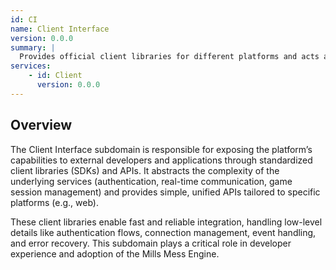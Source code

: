 ```yaml
---
id: CI
name: Client Interface
version: 0.0.0
summary: |
  Provides official client libraries for different platforms and acts as the primary integration layer between external applications and the Mills Mess Engine.
services:
    - id: Client
      version: 0.0.0
---
```


## Overview

The Client Interface subdomain is responsible for exposing the platform’s capabilities to external developers and applications through standardized client libraries (SDKs) and APIs.
It abstracts the complexity of the underlying services (authentication, real-time communication, game session management) and provides simple, unified APIs tailored to specific platforms (e.g., web).

These client libraries enable fast and reliable integration, handling low-level details like authentication flows, connection management, event handling, and error recovery.
This subdomain plays a critical role in developer experience and adoption of the Mills Mess Engine.

<NodeGraph />
